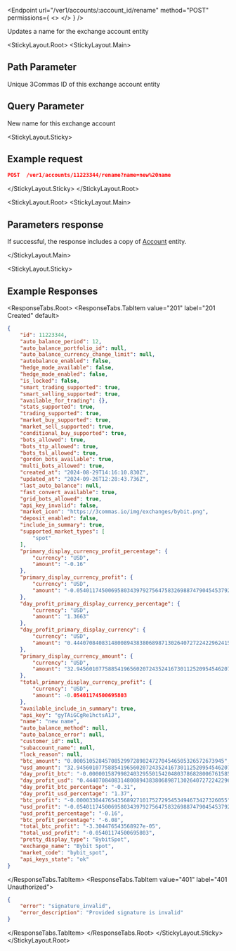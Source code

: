 

<Endpoint
  url="/ver1/accounts/:account_id/rename"
  method="POST"
  permissions={
    <>
      <Permission title="Permission" description="ACCOUNTS_READ" />
      <Permission title="Security" description="SIGNED" />
    </>
  }
/>

Updates a name for the exchange account entity

<StickyLayout.Root>
<StickyLayout.Main>

<h2> Path Parameter </h2>

<ApiParam name='account_id' type='integer' id="account_id" required>
    Unique 3Commas ID of this exchange account entity
</ApiParam>

<h2> Query Parameter </h2>

<ApiParam name='name' type='integer' id="name" required>
    New name for this exchange account
</ApiParam>
</StickyLayout.Main>

<StickyLayout.Sticky>
## Example request

```json
POST  /ver1/accounts/11223344/rename?name=new%20name
```
</StickyLayout.Sticky>
</StickyLayout.Root>

<StickyLayout.Root>
<StickyLayout.Main>

## Parameters response

If successful, the response includes a copy of [Account](0.%20Account%20entity.mdx) entity.

</StickyLayout.Main>


<StickyLayout.Sticky>
## Example Responses

<ResponseTabs.Root>
<ResponseTabs.TabItem value="201" label="201 Created" default>

```json
{
    "id": 11223344,
    "auto_balance_period": 12,
    "auto_balance_portfolio_id": null,
    "auto_balance_currency_change_limit": null,
    "autobalance_enabled": false,
    "hedge_mode_available": false,
    "hedge_mode_enabled": false,
    "is_locked": false,
    "smart_trading_supported": true,
    "smart_selling_supported": true,
    "available_for_trading": {},
    "stats_supported": true,
    "trading_supported": true,
    "market_buy_supported": true,
    "market_sell_supported": true,
    "conditional_buy_supported": true,
    "bots_allowed": true,
    "bots_ttp_allowed": true,
    "bots_tsl_allowed": true,
    "gordon_bots_available": true,
    "multi_bots_allowed": true,
    "created_at": "2024-08-29T14:16:10.830Z",
    "updated_at": "2024-09-26T12:28:43.736Z",
    "last_auto_balance": null,
    "fast_convert_available": true,
    "grid_bots_allowed": true,
    "api_key_invalid": false,
    "market_icon": "https://3commas.io/img/exchanges/bybit.png",
    "deposit_enabled": false,
    "include_in_summary": true,
    "supported_market_types": [
        "spot"
    ],
    "primary_display_currency_profit_percentage": {
        "currency": "USD",
        "amount": "-0.16"
    },
    "primary_display_currency_profit": {
        "currency": "USD",
        "amount": "-0.05401174500695803439792756475832698874790454537925"
    },
    "day_profit_primary_display_currency_percentage": {
        "currency": "USD",
        "amount": "1.3663"
    },
    "day_profit_primary_display_currency": {
        "currency": "USD",
        "amount": "0.44407084083148008943838068987130264072722422962415"
    },
    "primary_display_currency_amount": {
        "currency": "USD",
        "amount": "32.94560107758854196560207243524167301125209545462075"
    },
    "total_primary_display_currency_profit": {
        "currency": "USD",
        "amount": -0.05401174500695803
    },
    "available_include_in_summary": true,
    "api_key": "gyTAiGCgRe1hctsA1J",
    "name": "new name",
    "auto_balance_method": null,
    "auto_balance_error": null,
    "customer_id": null,
    "subaccount_name": null,
    "lock_reason": null,
    "btc_amount": "0.000510528457085299728982472704546505326572673945",
    "usd_amount": "32.94560107758854196560207243524167301125209545462075",
    "day_profit_btc": "-0.00000158799824032955015420480378682800676158509741104",
    "day_profit_usd": "0.44407084083148008943838068987130264072722422962415",
    "day_profit_btc_percentage": "-0.31",
    "day_profit_usd_percentage": "1.37",
    "btc_profit": "-0.000033044765435689271017527295453494673427326055",
    "usd_profit": "-0.05401174500695803439792756475832698874790454537925",
    "usd_profit_percentage": "-0.16",
    "btc_profit_percentage": "-6.08",
    "total_btc_profit": "-3.304476543568927e-05",
    "total_usd_profit": "-0.05401174500695803",
    "pretty_display_type": "BybitSpot",
    "exchange_name": "Bybit Spot",
    "market_code": "bybit_spot",
    "api_keys_state": "ok"
}

```

  </ResponseTabs.TabItem>
  <ResponseTabs.TabItem value="401" label="401 Unauthorized">
  
```json
{
    "error": "signature_invalid",
    "error_description": "Provided signature is invalid"
}
```
  </ResponseTabs.TabItem>
    </ResponseTabs.Root>
    </StickyLayout.Sticky>
</StickyLayout.Root>
